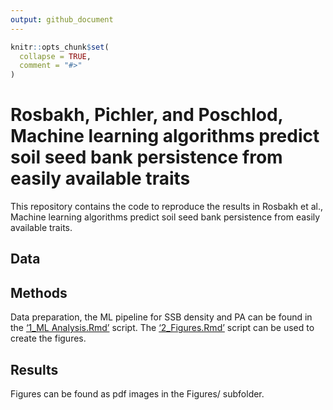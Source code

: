 ```yaml
---
output: github_document
---
```


<!-- README.md is generated from README.Rmd. Please edit that file -->

```r
knitr::opts_chunk$set(
  collapse = TRUE,
  comment = "#>"
)
```

# Rosbakh, Pichler, and Poschlod, Machine learning algorithms predict soil seed bank persistence from easily available traits

This repository contains the code to reproduce the results in Rosbakh et al., Machine learning algorithms predict soil seed bank persistence from easily available traits.

## Data

## Methods

Data preparation, the ML pipeline for SSB density and PA can be found in the ['1_ML Analysis.Rmd']('1_ML Analysis.Rmd) script. 
The ['2_Figures.Rmd']('2_Figures.Rmd) script can be used to create the figures.

## Results
Figures can be found as pdf images in the Figures/ subfolder. 